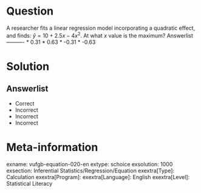 Question
========

A researcher fits a linear regression model incorporating a quadratic effect, and finds: $\hat{y} = 10+2.5x-4x^{2}$. At what *x* value is the maximum? 
Answerlist
----------
* 0.31
* 0.63
* -0.31
* -0.63

Solution
========

Answerlist
----------
* Correct
* Incorrect
* Incorrect
* Incorrect

Meta-information
================
exname: vufgb-equation-020-en
extype: schoice
exsolution: 1000
exsection: Inferential Statistics/Regression/Equation
exextra[Type]: Calculation
exextra[Program]: 
exextra[Language]: English
exextra[Level]: Statistical Literacy
